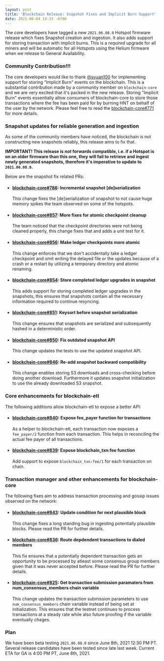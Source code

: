 ```yaml
---
layout: post
title: 'Blockchain Release: Snapshot Fixes and Implicit Burn Support'
date: 2021-06-04 14:33 -0700
---
```


The core developers have tagged a new `2021.06.08.0` Hotspot firmware release which fixes Snapshot
creation and ingestion. It also adds support for storing transaction with implicit burns. This is a
_required_ upgrade for all miners and will be automatic for all Hotspots using the Helium firmware
when we release to General Availability.

### Community Contribution!!!

The core developers would like to thank [@syuan100](https://github.com/syuan100) for implementing
support for storing "Implicit Burn" events on the blockchain. This is a substantial contribution
made by a community member on `blockchain-core` and we are very excited that it's packed in the new
release. Storing "Implicit Burn" events essentially allow consumers of blockchain-core to store
those transactions where the fee has been paid for by burning HNT on behalf of the user by the
network. Please feel free to read the
[blockchain-core#771](https://github.com/helium/blockchain-core/pull/771) for more details.

### Snapshot updates for reliable generation and ingestion

As some of the community members have noticed, the blockchain is not constructing new snapshots
reliably, this release aims to fix that.

**IMPORTANT! This release is _not_ forwards compatible, i.e. if a Hotspot is on an older firmware
than this one, they will fail to retrieve and ingest newly generated snapshots, therefore it's
imperative to update to `2021.06.08.0`.**

Below are the snapshot fix related PRs:

- #### [blockchain-core#786](https://github.com/helium/blockchain-core/pull/786): Incremental snapshot [de]serialization

  This change fixes the [de]serialization of snapshot to not cause huge memory spikes the team
  observed on some of the hotspots.

- #### [blockchain-core#857](https://github.com/helium/blockchain-core/pull/857): More fixes for atomic checkpoint cleanup

  The team noticed that the checkpoint directories were not being cleaned properly, this change
  fixes that and adds a unit test for it.

- #### [blockchain-core#856](https://github.com/helium/blockchain-core/pull/856): Make ledger checkpoints more atomic

  This change enforces that we don't accidentally take a ledger checkpoint and omit writing the
  delayed file or the updates because of a crash or a restart by utilizing a temporary directory and
  atomic renaming.

- #### [blockchain-core#854](https://github.com/helium/blockchain-core/pull/854): Store completed ledger upgrades in snapshot

  This adds support for storing completed ledger upgrades in the snapshots, this ensures that
  snapshots contain all the necessary information required to continue resyncing.

- #### [blockchain-core#851](https://github.com/helium/blockchain-core/pull/851): Keysort before snapshot serialization

  This change ensures that snapshots are serialized and subsequently hashed in a deterministic
  order.

- #### [blockchain-core#850](https://github.com/helium/blockchain-core/pull/850): Fix outdated snapshot API

  This change updates the tests to use the updated snapshot API.

- #### [blockchain-core#846](https://github.com/helium/blockchain-core/pull/846): Re-add snapshot backward compatibility

  This change enables storing S3 downloads and cross-checking before doing another download.
  Furthermore it updates snapshot initialization to use the already downloaded S3 snapshot.

### Core enhancements for blockchain-etl

The following additions allow blockchain-etl to expose a better API:

- #### [blockchain-core#840](https://github.com/helium/blockchain-core/pull/840): Expose fee_payer function for transactions

  As a helper to blockchain-etl, each transaction now exposes a `fee_payer/2` function from each
  transaction. This helps in reconciling the actual fee payer of all transactions.

- #### [blockchain-core#839](https://github.com/helium/blockchain-core/pull/839): Expose blockchain_txn:fee function

  Add support to expose `blockchain_txn:fee/1` for each transaction on chain.

### Transaction manager and other enhancements for blockchain-core

The following fixes aim to address transaction processing and gossip issues observed on the network:

- #### [blockchain-core#843](https://github.com/helium/blockchain-core/pull/843): Update condition for next plausible block

  This change fixes a long standing bug in ingesting potentially plausible blocks. Please read the
  PR for further details.

- #### [blockchain-core#836](https://github.com/helium/blockchain-core/pull/836): Route depdendent transactions to dialed members

  This fix ensures that a potentially dependent transaction gets an opportunity to be processed by
  atleast some consensus group members given that it was never accepted before. Please read the PR
  for further details.

- #### [blockchain-core#825](https://github.com/helium/blockchain-core/pull/825): Get transaction submission paramaters from num_consensus_members chain variable

  This change updates the transaction submission parameters to use `num_consensus_members` chain
  variable instead of being set at initialization. This ensures that the testnet continues to
  process transactions at a steady rate while also future proofing if the variable eventually
  chages.

### Plan

We have been beta testing `2021.06.08.0` since June 8th, 2021 12:30 PM PT. Several release
candidates have been tested since late last week. Current ETA for GA is 4:00 PM PT, June 8th, 2021.
